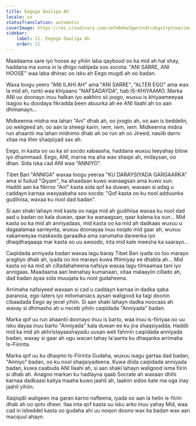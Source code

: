 ```yaml
---
title: Eegoga Qaaliga Ah
locale: so
statusTranslation: automatic
coverImage: https://res.cloudinary.com/xmfm6mhw3gwctndtcubgx2rptnae/image/upload/v1740468922/small_cover_tratado_de_psicologia_revolucionaria_a4c0dca4e0.webp
sidebar:
    label: 11. Eegoga Qaaliga Ah
    order: 11
---
```

Maadaama sare iyo hoose ay yihiin laba qaybood oo ka mid ah hal shay, haddana ma xuma in la dhigo natiijada soo socota: "ANI SARRE, ANI HOOSE" waa laba dhinac oo isku ah Eego mugdi ah oo badan.

Waxa loogu yeero "ANI ILAHI AH" ama "ANI SARRE", "ALTER EGO" ama wax la mid ah, runtii waa khiyaano "NAFSADAYDA", hab IS-KHIYAAMO. Marka ANI uu doonayo inuu halkan iyo aakhiro sii joogo, wuxuu is khiyaameeyaa isagoo ku doodaya fikradda been abuurka ah ee ANI Ilaahi ah oo aan dhimanayn...

Midkeenna midna ma lahan "Ani" dhab ah, oo joogto ah, oo aan is beddelin, oo weligeed ah, oo aan la sheegi karin, iwm, iwm, iwm. Midkeenna midna run ahaantii ma lahan midnimo dhab ah oo run ah oo Jireed; nasiib darro xitaa ma lihin shaqsiyad sax ah.

Eego, in kasta oo uu ka sii socdo xabaasha, haddana wuxuu leeyahay bilow iyo dhammaad. Eego, ANI, marna ma aha wax shaqsi ah, midaysan, oo dhan. Sida iska cad ANI waa "ANNIYO".

Tibet Bari "ANNIGA" waxaa loogu yeeraa "KU DARAYSIYADA GARGAARKA" ama si fudud "Qiyam", ha ahaadaan kuwo wanaagsan ama kuwo xun. Haddii aan ka fikirno "Ani" kasta sida qof ka duwan, waxaan si adag u caddayn karnaa waxyaabaha soo socda: "Qof kasta oo ku nool adduunka gudihiisa, waxaa ku nool dad badan".

Si aan shaki lahayn mid kasta oo naga mid ah gudihiisa waxaa ku nool dad aad u badan oo kala duwan, qaar ka wanaagsan, qaar kalena ka xun... Mid kasta oo ka mid ah anniyadaas, mid kasta oo ka mid ah dadkaas wuxuu u dagaalamaa sarreynta, wuxuu doonayaa inuu noqdo mid gaar ah, wuxuu xakameeyaa maskaxda garaadka ama xarumaha dareenka iyo dhaqdhaqaaqa mar kasta oo uu awoodo, inta mid kale meesha ka saarayo...

Caqiidada anniyada badan waxaa lagu baray Tibet Bari iyada oo loo marayo aragtiyo dhab ah, iyada oo loo marayo kuwa Iftiimiyay ee dhabta ah... Mid kasta oo ka mid ah cilladahaheena nafsiya waxaa lagu tilmaamaa tani iyo annigaas. Maadaama aan leenahay kumanaan, xitaa malaayiin cillado ah, dad badan ayaa sida muuqata ku nool gudaheena.

Arrimaha nafsiyeed waxaan si cad u caddayn karnaa in dadka qaba paranoia, ego-laters iyo mitomaniacs aysan waligood ka tagi doonin cibaadada Eego ay jecel yihiin. Si aan shaki lahayn dadka noocaas ah waxay si dhimasho ah u neceb yihiin caqiidada "Anniyada" badan.

Marka qof uu run ahaantii doonayo inuu is barto, waa inuu is-fiiriyaa oo uu isku dayaa inuu barto "Anniyada" kala duwan ee ku jira shaqsiyadda. Haddii mid ka mid ah akhristayaashayadu uusan weli fahmin caqiidada anniyada badan, waxay si gaar ah ugu wacan tahay la'aanta ku dhaqanka arrimaha Is-Fiirinta.

Marka qof uu ku dhaqmo Is-Fiirinta Gudaha, wuxuu isagu gartaa dad badan, "Anniyo" badan, oo ku nool shaqsiyadeena. Kuwa diida caqiidada anniyada badan, kuwa caabuda ANI Ilaahi ah, si aan shaki lahayn waligood isma fiirin si dhab ah. Anagoo markan ku hadlayna qaab Socrate ah waxaan dhihi karnaa dadkaasi kaliya maaha kuwo jaahil ah, laakiin sidoo kale ma oga inay jaahil yihiin.

Xaqiiqdii waligeen ma garan karno nafteena, iyada oo aan la helin is-fiirin dhab ah oo qoto dheer. Ilaa inta qof kasta uu isku arko inuu yahay Mid, waa cad in isbeddel kasta oo gudaha ahi uu noqon doono wax ka badan wax aan macquul ahayn.

